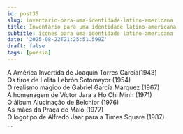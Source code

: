 ```yaml
---
id: post35
slug: inventario-para-uma-identidade-latino-americana
title: Inventário para uma identidade latino-americana
subtitle: ícones para uma identidade latino-americana
date: '2025-08-22T21:25:51.599Z'
draft: false
tags: [poesia]
---
```


A América Invertida de Joaquín Torres García(1943)  
Os tiros de Lolita Lebrón Sotomayor (1954)  
O realismo mágico de Gabriel García Marquez (1967)  
A homenagem de Víctor Jara a Ho Chi Minh (1971)  
O álbum Alucinação de Belchior (1976)  
As mães da Praça de Maio (1977)  
O logotipo de Alfredo Jaar para a Times Square (1987)  
...
